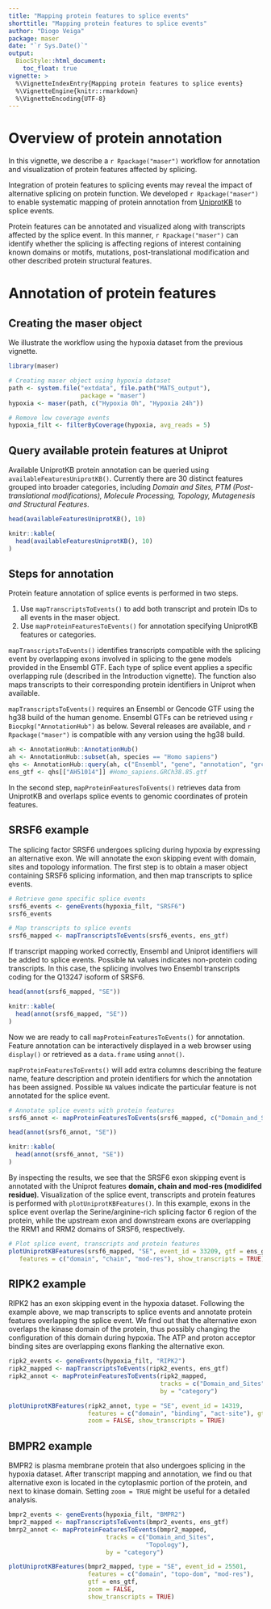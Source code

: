 ```yaml
---
title: "Mapping protein features to splice events"
shorttitle: "Mapping protein features to splice events"
author: "Diogo Veiga"
package: maser
date: "`r Sys.Date()`"
output:
  BiocStyle::html_document:
    toc_float: true  
vignette: >
  %\VignetteIndexEntry{Mapping protein features to splice events}
  %\VignetteEngine{knitr::rmarkdown}
  %\VignetteEncoding{UTF-8}
---
```


# Overview of protein annotation
In this vignette, we describe a `r Rpackage("maser")` workflow for annotation and visualization of protein features affected by splicing. 

Integration of protein features to splicing events may reveal the impact of alternative splicing on protein function. We developed `r Rpackage("maser")` to enable systematic mapping of protein annotation from [UniprotKB](http://www.uniprot.org/) to splice events.  

Protein features can be annotated and visualized along with transcripts affected by the splice event. In this manner, `r Rpackage("maser")` can identify whether the splicing is affecting regions of interest containing known domains or motifs, mutations, post-translational modification and other described protein structural features.

# Annotation of protein features

## Creating the maser object
We illustrate the workflow using the hypoxia dataset from the previous vignette.

```r
library(maser)

# Creating maser object using hypoxia dataset
path <- system.file("extdata", file.path("MATS_output"),
                    package = "maser")
hypoxia <- maser(path, c("Hypoxia 0h", "Hypoxia 24h"))

# Remove low coverage events
hypoxia_filt <- filterByCoverage(hypoxia, avg_reads = 5)

```
## Query available protein features at Uniprot
Available UniprotKB protein annotation can be queried using `availableFeaturesUniprotKB()`. Currently there are 30 distinct features grouped into broader categories, including *Domain and Sites, PTM (Post-translational modifications), Molecule Processing, Topology, Mutagenesis and Structural Features*.  

```r
head(availableFeaturesUniprotKB(), 10)
```

```r
knitr::kable(
  head(availableFeaturesUniprotKB(), 10)
)

```

## Steps for annotation
Protein feature annotation of splice events is performed in two steps.

1. Use `mapTranscriptsToEvents()` to add both transcript and protein IDs to all events in the maser object.
2. Use `mapProteinFeaturesToEvents()` for annotation specifying UniprotKB features or categories.

`mapTranscriptsToEvents()` identifies transcripts compatible with the splicing event by overlapping exons involved in splicing to the gene models provided in the Ensembl GTF. Each type of splice event applies a specific overlapping rule (described in the Introduction vignette). The function also maps transcripts to their corresponding protein identifiers in Uniprot when available.

`mapTranscriptsToEvents()` requires an Ensembl or Gencode GTF using the hg38 build of the human genome. Ensembl GTFs can be retrieved using `r Biocpkg("AnnotationHub")` as below. Several releases are available, and `r Rpackage("maser")` is compatible with any version using the hg38 build.

```r
ah <- AnnotationHub::AnnotationHub()
ah <- AnnotationHub::subset(ah, species == "Homo sapiens")
qhs <- AnnotationHub::query(ah, c("Ensembl", "gene", "annotation", "grch38"))
ens_gtf <- qhs[["AH51014"]] #Homo_sapiens.GRCh38.85.gtf
```

In the second step, `mapProteinFeaturesToEvents()` retrieves data from UniprotKB and overlaps splice events to genomic coordinates of protein features. 


## SRSF6 example

The splicing factor SRSF6 undergoes splicing during hypoxia by expressing an alternative exon. We will annotate the exon skipping event with domain, sites and topology information. The first step is to obtain a maser object containing SRSF6 splicing information, and then map transcripts to splice events.

```r
# Retrieve gene specific splice events
srsf6_events <- geneEvents(hypoxia_filt, "SRSF6")
srsf6_events

```

```r
# Map transcripts to splice events
srsf6_mapped <- mapTranscriptsToEvents(srsf6_events, ens_gtf)

```

If transcript mapping worked correctly, Ensembl and Uniprot identifiers will be added to splice events. Possible `NA` values indicates non-protein coding transcripts. In this case, the splicing involves two Ensembl transcripts coding for the Q13247 isoform of SRSF6. 

```r
head(annot(srsf6_mapped, "SE"))
```

```r
knitr::kable(
  head(annot(srsf6_mapped, "SE"))
)
```

Now we are ready to call `mapProteinFeaturesToEvents()` for annotation. Feature annotation can be interactively displayed in a web browser using `display()` or retrieved as a `data.frame` using `annot()`.  

`mapProteinFeaturesToEvents()` will add extra columns describing the feature name, feature description and protein identifiers for which the annotation has been assigned. Possible `NA` values indicate the particular feature is not annotated for the splice event.

```r
# Annotate splice events with protein features
srsf6_annot <- mapProteinFeaturesToEvents(srsf6_mapped, c("Domain_and_Sites", "Topology"), by="category")

```

```r
head(annot(srsf6_annot, "SE"))
```

```r
knitr::kable(
  head(annot(srsf6_annot, "SE"))
)

```

By inspecting the results, we see that the SRSF6 exon skipping event is annotated with the Uniprot features **domain, chain and mod-res (modidifed residue)**. Visualization of the splice event, transcripts and protein features is performed with `plotUniprotKBFeatures()`. In this example, exons in the splice event overlap the	Serine/arginine-rich splicing factor 6 region of the protein, while the upstream exon and downstream exons are overlapping the RRM1 and RRM2 domains of SRSF6, respectively. 

```r
# Plot splice event, transcripts and protein features
plotUniprotKBFeatures(srsf6_mapped, "SE", event_id = 33209, gtf = ens_gtf, 
   features = c("domain", "chain", "mod-res"), show_transcripts = TRUE)

```

## RIPK2 example

RIPK2 has an exon skipping event in the hypoxia dataset. Following the example above, we map transcripts to splice events and annotate protein features overlapping the splice event. We find out that the alternative exon overlaps the kinase domain of the protein, thus possibly changing the configuration of this domain during hypoxia. The ATP and proton acceptor binding sites are overlapping exons flanking the alternative exon.  


```r

ripk2_events <- geneEvents(hypoxia_filt, "RIPK2")
ripk2_mapped <- mapTranscriptsToEvents(ripk2_events, ens_gtf)
ripk2_annot <- mapProteinFeaturesToEvents(ripk2_mapped, 
                                          tracks = c("Domain_and_Sites"), 
                                          by = "category")

```

```r
plotUniprotKBFeatures(ripk2_annot, type = "SE", event_id = 14319, 
                      features = c("domain", "binding", "act-site"), gtf = ens_gtf, 
                      zoom = FALSE, show_transcripts = TRUE)

```

## BMPR2 example

BMPR2 is plasma membrane protein that also undergoes splicing in the hypoxia dataset. After transcript mapping and annotation, we find ou that alternative exon is located in the cytoplasmic portion of the protein, and next to kinase domain. Setting `zoom = TRUE` might be useful for a detailed analysis.

```r

bmpr2_events <- geneEvents(hypoxia_filt, "BMPR2")
bmpr2_mapped <- mapTranscriptsToEvents(bmpr2_events, ens_gtf)
bmrp2_annot <- mapProteinFeaturesToEvents(bmpr2_mapped, 
                           tracks = c("Domain_and_Sites",
                                      "Topology"), 
                           by = "category")

```

```r
plotUniprotKBFeatures(bmpr2_mapped, type = "SE", event_id = 25501, 
                      features = c("domain", "topo-dom", "mod-res"), 
                      gtf = ens_gtf, 
                      zoom = FALSE,
                      show_transcripts = TRUE)

```





